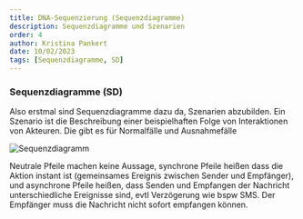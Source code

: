 ```yaml
---
title: DNA-Sequenzierung (Sequenzdiagramme)
description: Sequenzdiagramme und Szenarien
order: 4
author: Kristina Pankert
date: 10/02/2023
tags: [Sequenzdiagramme, SD]
---
```


### Sequenzdiagramme (SD)

Also erstmal sind Sequenzdiagramme dazu da, Szenarien abzubilden.
Ein Szenario ist die Beschreibung einer beispielhaften Folge von Interaktionen von Akteuren.
Die gibt es für Normalfälle und Ausnahmefälle

![Sequenzdiagramm](/teaching-assets/es/Sequenzdiagramm.svg)

Neutrale Pfeile machen keine Aussage, synchrone Pfeile heißen dass die Aktion instant ist
(gemeinsames Ereignis zwischen Sender und Empfänger), und asynchrone Pfeile
heißen, dass Senden und Empfangen der Nachricht unterschiedliche Ereignisse sind, evtl Verzögerung wie bspw SMS.
Der Empfänger muss die Nachricht nicht sofort empfangen können.
